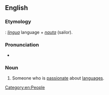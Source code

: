 ==English==

===Etymology===
{{etyl|NL.|en}}: ''[[lingua]]'' language + ''[[nauta]]'' (sailor).

===Pronunciation===
* {{audio|en|En-au-linguanaut.ogg|Audio (AU)}}

===Noun===
{{en-noun}}

# {{lb|en|slang}} Someone who is [[passionate]] about [[language]]s.

[[Category:en:People]]